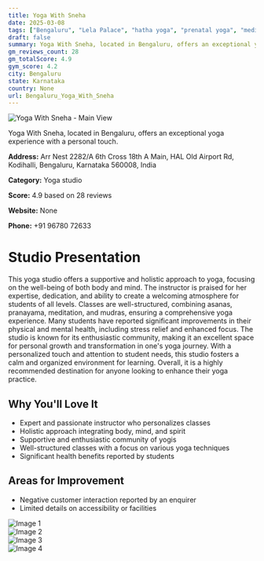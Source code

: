 ```yaml
---
title: Yoga With Sneha
date: 2025-03-08
tags: ["Bengaluru", "Lela Palace", "hatha yoga", "prenatal yoga", "meditation", "supportive community", "holistic approach", "Bengaluru"]  
draft: false
summary: Yoga With Sneha, located in Bengaluru, offers an exceptional yoga experience with a personal touch.
gm_reviews_count: 28
gm_totalScore: 4.9
gym_score: 4.2
city: Bengaluru
state: Karnataka
country: None
url: Bengaluru_Yoga_With_Sneha
---
```


<div className="aspect-[16/9] relative my-8">
  <img 
    src="https://lh3.googleusercontent.com/gps-cs-s/AB5caB93p1BKGYDc_gRRighkYViD68s-lcV3W_UC3Uy8jm5p5vvBCZxOUnux4U27mQRoIz3B2UcnsMHiVCNv3q0WfYu5Q5ZPRYKYGyMA2lkVId0C_LIt40TDrjdM5JM0ChsoXgsQAi0KIw=w1920-h1080-k-no"
    alt="Yoga With Sneha - Main View"
    className="object-cover absolute inset-0 w-full h-full rounded-lg"
  />
</div>

Yoga With Sneha, located in Bengaluru, offers an exceptional yoga experience with a personal touch.

**Address:** Arr Nest 2282/A 6th Cross 18th A Main, HAL Old Airport Rd, Kodihalli, Bengaluru, Karnataka 560008, India

**Category:** Yoga studio

**Score:** 4.9 based on 28 reviews

**Website:** None

**Phone:** +91 96780 72633

# Studio Presentation

This yoga studio offers a supportive and holistic approach to yoga, focusing on the well-being of both body and mind. The instructor is praised for her expertise, dedication, and ability to create a welcoming atmosphere for students of all levels. Classes are well-structured, combining asanas, pranayama, meditation, and mudras, ensuring a comprehensive yoga experience. Many students have reported significant improvements in their physical and mental health, including stress relief and enhanced focus. The studio is known for its enthusiastic community, making it an excellent space for personal growth and transformation in one's yoga journey. With a personalized touch and attention to student needs, this studio fosters a calm and organized environment for learning. Overall, it is a highly recommended destination for anyone looking to enhance their yoga practice.

## Why You'll Love It

- Expert and passionate instructor who personalizes classes
- Holistic approach integrating body, mind, and spirit
- Supportive and enthusiastic community of yogis
- Well-structured classes with a focus on various yoga techniques
- Significant health benefits reported by students

## Areas for Improvement

- Negative customer interaction reported by an enquirer
- Limited details on accessibility or facilities

<div className="grid grid-cols-1 xl:grid-cols-2 gap-4 my-8">
<div className="aspect-[4/3] relative"><img src="https://lh3.googleusercontent.com/gps-cs-s/AB5caB8flZLZPiOHRj7UHMR28IZd8dfjTk5B3THaobiuviyq_O427gIfyFuWUSHOOi_FAl1lQsAh4dRy0YxWxYFo2fz_MG67p5N1fqHmXyUBPt3gN_OCHPUfxPABptYWa_d_NX4JMyWy=w1920-h1080-k-no" alt="Image 1" className="object-cover absolute inset-0 w-full h-full rounded-lg" /></div>
<div className="aspect-[4/3] relative"><img src="https://lh3.googleusercontent.com/gps-cs-s/AB5caB9GAj2Ab4ZwtrrKT1g4SvDpuqZB4ikoBYpKdZTNfprfv4tc-3MTd4knaYfPRvAk-FaUm6vmaYi-Rthqcxij1ictJ9DMAX0Qi7JGr__zUphKDh6WgT2FohQ2b7qN2Nq3nQj1QR1soQ=w1920-h1080-k-no" alt="Image 2" className="object-cover absolute inset-0 w-full h-full rounded-lg" /></div>
<div className="aspect-[4/3] relative"><img src="https://lh5.googleusercontent.com/p/AF1QipPViJd2UqD8cNRxEt9EZVFRGk1uHW9isDwVzXrj=w1920-h1080-k-no" alt="Image 3" className="object-cover absolute inset-0 w-full h-full rounded-lg" /></div>
<div className="aspect-[4/3] relative"><img src="https://lh3.googleusercontent.com/gps-cs-s/AB5caB91xaIrZaVAKcoZsm2mU8Jl9jr_Okwg-0ODDVp0EeclWE5rUZPrv4-kjoucigpoG-HdtHO69Bshvcdgi0QWGOB5zBcZ5HAobJ5y1wiRRrkWSyTiv8TsW7wYTk31N0PRcVam1QS8ew=w1920-h1080-k-no" alt="Image 4" className="object-cover absolute inset-0 w-full h-full rounded-lg" /></div>
</div>